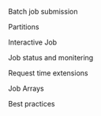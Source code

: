 Batch job submission

Partitions

Interactive Job

Job status and monitering

Request time extensions

Job Arrays

Best practices
